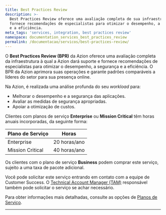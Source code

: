```yaml
---
title: Best Practices Review
description: >-
  Best Practices Review oferece uma avaliação completa de sua infraestrutura e
  fornece recomendações de especialistas para otimizar o desempenho, a segurança
  e a eficiência.
meta_tags: 'services, integration, best practices review'
namespace: documentation_services_best_practices_review
permalink: /documentacao/servicos/best-practices-review/
---
```


O **Best Practices Review (BPR)** da Azion oferece uma avaliação completa da infraestrutura à qual a Azion dará suporte e fornece recomendações de especialistas para otimizar o desempenho, a segurança e a eficiência. O BPR da Azion aprimora suas operações e garante padrões comparáveis a líderes do setor para sua presença online.

Na Azion, é realizada uma análise profunda do seu *workload* para:

- Melhorar o desempenho e a segurança das aplicações.
- Avaliar as medidas de segurança apropriadas.
- Apoiar a otimização de custos.

Clientes com planos de serviço **Enterprise** ou **Mission Critical** têm horas anuais incorporadas, da seguinte forma:

| Plano de Serviço    | Horas        |
|---------------------|--------------| 
| Enterprise          | 20 horas/ano |
| Mission Critical    | 40 horas/ano |

Os clientes com o plano de serviço **Business** podem comprar este serviço, sujeito a uma taxa de pacote adicional.

Você pode solicitar este serviço entrando em contato com a equipe de Customer Success. O [Technical Account Manager (TAM)](/pt-br/documentacao/servicos/technical-account-manager/) responsável também pode solicitar o serviço se achar necessário.

Para obter informações mais detalhadas, consulte as opções de [Planos de Serviço](https://www.azion.com/pt-br/servicos-profissionais/).



---

